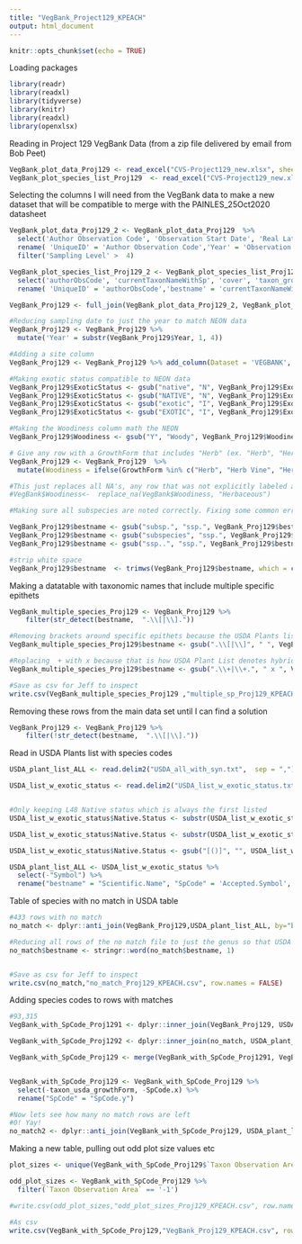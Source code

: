 ```yaml
---
title: "VegBank_Project129_KPEACH"
output: html_document
---
```


```r
knitr::opts_chunk$set(echo = TRUE)
```

Loading packages

```r

library(readr)
library(readxl)
library(tidyverse)
library(knitr)
library(readxl)
library(openxlsx)

```

Reading in Project 129 VegBank Data (from a zip file delivered by email from Bob Peet)

```r


VegBank_plot_data_Proj129 <- read_excel("CVS-Project129_new.xlsx", sheet = "plot data")
VegBank_plot_species_list_Proj129  <- read_excel("CVS-Project129_new.xlsx",  sheet = "plot species list")

```

Selecting the columns I will need from the VegBank data to make a new dataset that will be compatible to merge with the PAINLES_25Oct2020 datasheet

```r


VegBank_plot_data_Proj129_2 <- VegBank_plot_data_Proj129  %>%
  select('Author Observation Code', 'Observation Start Date', 'Real Latitude', 'Real Longitude', 'Taxon Observation Area', 'Sampling Level', 'previousObsCode') %>%
  rename( 'UniqueID' = 'Author Observation Code','Year' = 'Observation Start Date', 'Lat' = 'Real Latitude', 'Long' = 'Real Longitude' ) %>%
  filter('Sampling Level' >  4)

VegBank_plot_species_list_Proj129_2 <- VegBank_plot_species_list_Proj129 %>%
  select('authorObsCode', 'currentTaxonNameWithSp', 'cover', 'taxon_growthForm_short', 'taxon_woody', 'taxon_exotic', 'taxon_usda_growthForm', 'taxon_usda_code', 'taxon_woody') %>%
  rename( 'UniqueID' = 'authorObsCode','bestname' = 'currentTaxonNameWithSp', 'PctCov' = 'cover', 'SpCode' = 'taxon_usda_code', 'ExoticStatus' = 'taxon_exotic', 'GrowthForm' = 'taxon_growthForm_short', 'Woodiness' = 'taxon_woody')

VegBank_Proj129 <- full_join(VegBank_plot_data_Proj129_2, VegBank_plot_species_list_Proj129_2, by = 'UniqueID')

#Reducing sampling date to just the year to match NEON data
VegBank_Proj129 <- VegBank_Proj129 %>% 
  mutate('Year' = substr(VegBank_Proj129$Year, 1, 4))

#Adding a site column
VegBank_Proj129 <- VegBank_Proj129 %>% add_column(Dataset = 'VEGBANK', .before = "UniqueID")  %>% add_column(Zone = 'L48', .before = "UniqueID")

#Making exotic status compatible to NEON data
VegBank_Proj129$ExoticStatus <- gsub("native", "N", VegBank_Proj129$ExoticStatus)
VegBank_Proj129$ExoticStatus <- gsub("NATIVE", "N", VegBank_Proj129$ExoticStatus)
VegBank_Proj129$ExoticStatus <- gsub("exotic", "I", VegBank_Proj129$ExoticStatus)
VegBank_Proj129$ExoticStatus <- gsub("EXOTIC", "I", VegBank_Proj129$ExoticStatus)

#Making the Woodiness column math the NEON 
VegBank_Proj129$Woodiness <- gsub("Y", "Woody", VegBank_Proj129$Woodiness)

# Give any row with a GrowthForm that includes "Herb" (ex. "Herb", "Herb Vine", "Herb Shrub") a Woodiness classification of ""Herbaceous". 
VegBank_Proj129 <- VegBank_Proj129  %>% 
  mutate(Woodiness = ifelse(GrowthForm %in% c("Herb", "Herb Vine", "Herb Shrub", "Herb Shrub Vine"), 'Herbaceous', Woodiness))

#This just replaces all NA's, any row that was not explicitly labeled as 'Woody" as Herbaceous which could be wrong so I did not run it
#VegBank$Woodiness<-  replace_na(VegBank$Woodiness, "Herbaceous")

#Making sure all subspecies are noted correctly. Fixing some common errors that would prevent the species name from matching with the USDA plant list

VegBank_Proj129$bestname <- gsub("subsp.", "ssp.", VegBank_Proj129$bestname)
VegBank_Proj129$bestname <- gsub("subspecies", "ssp.", VegBank_Proj129$bestname)
VegBank_Proj129$bestname <- gsub("ssp..", "ssp.", VegBank_Proj129$bestname)

#strip white space
VegBank_Proj129$bestname  <- trimws(VegBank_Proj129$bestname, which = c("right"))

```

Making a datatable with taxonomic names that include multiple specific epithets

```r

VegBank_multiple_species_Proj129 <- VegBank_Proj129 %>%
    filter(str_detect(bestname,  ".\\[|\\]."))

#Removing brackets around specific epithets because the USDA Plants list does not use them..may be preventing matches
VegBank_multiple_species_Proj129$bestname <- gsub(".\\[|\\]", " ", VegBank_multiple_species_Proj129$bestname)

#Replacing  + with x because that is how USDA Plant List denotes hybrides
VegBank_multiple_species_Proj129$bestname <- gsub(".\\+|\\+.", " x ", VegBank_multiple_species_Proj129$bestname)

#Save as csv for Jeff to inspect
write.csv(VegBank_multiple_species_Proj129 ,"multiple_sp_Proj129_KPEACH.csv", row.names = FALSE)

```

Removing these rows from the main data set until I can find a solution
```r

VegBank_Proj129 <- VegBank_Proj129 %>%
    filter(!str_detect(bestname,  ".\\[|\\]."))

```

Read in USDA Plants list with species codes

```r


USDA_plant_list_ALL <- read.delim2("USDA_all_with_syn.txt",  sep = ",")

USDA_list_w_exotic_status <- read.delim2("USDA_list_w_exotic_status.txt",  sep = ",")


#Only keeping L48 Native status which is always the first listed
USDA_list_w_exotic_status$Native.Status <- substr(USDA_list_w_exotic_status$Native.Status, 0, 6)

USDA_list_w_exotic_status$Native.Status <- substr(USDA_list_w_exotic_status$Native.Status, 5, 5)

USDA_list_w_exotic_status$Native.Status <- gsub("[()]", "", USDA_list_w_exotic_status$Native.Status)

USDA_plant_list_ALL <- USDA_list_w_exotic_status %>%
  select(-"Symbol") %>%
  rename("bestname" = "Scientific.Name", "SpCode" = 'Accepted.Symbol', "USDA_Exotic_Status" = "Native.Status", "USDA_Growth_Form" = "Growth.Habit", "USDA_Duration" = "Duration") 

```


Table of species with no match in USDA table

```r

#433 rows with no match
no_match <- dplyr::anti_join(VegBank_Proj129,USDA_plant_list_ALL, by="bestname")

#Reducing all rows of the no match file to just the genus so that USDA can find matches
no_match$bestname <- stringr::word(no_match$bestname, 1)


#Save as csv for Jeff to inspect
write.csv(no_match,"no_match_Proj129_KPEACH.csv", row.names = FALSE)

```

Adding species codes to rows with matches

```r

#93,315
VegBank_with_SpCode_Proj1291 <- dplyr::inner_join(VegBank_Proj129, USDA_plant_list_ALL, by="bestname")

VegBank_with_SpCode_Proj1292 <- dplyr::inner_join(no_match, USDA_plant_list_ALL, by="bestname")

VegBank_with_SpCode_Proj129 <- merge(VegBank_with_SpCode_Proj1291, VegBank_with_SpCode_Proj1292, all = TRUE)


VegBank_with_SpCode_Proj129 <- VegBank_with_SpCode_Proj129 %>%
  select(-taxon_usda_growthForm, -SpCode.x) %>%
  rename("SpCode" = "SpCode.y")

#Now lets see how many no match rows are left
#0! Yay!
no_match2 <- dplyr::anti_join(VegBank_with_SpCode_Proj129, USDA_plant_list_ALL, by="bestname")

```

Making a new table, pulling out odd plot size values etc

```r

plot_sizes <- unique(VegBank_with_SpCode_Proj129$`Taxon Observation Area`)

odd_plot_sizes <- VegBank_with_SpCode_Proj129 %>%
  filter(`Taxon Observation Area` == '-1')

#write.csv(odd_plot_sizes,"odd_plot_sizes_Proj129_KPEACH.csv", row.names = FALSE)

```


```r

#As csv
write.csv(VegBank_with_SpCode_Proj129,"VegBank_Proj129_KPEACH.csv", row.names = FALSE)

```